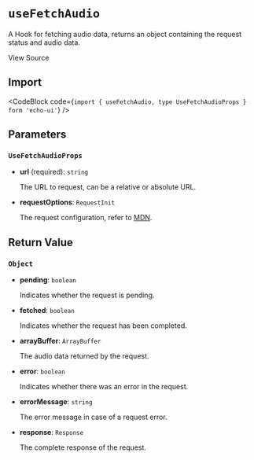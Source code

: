 
# `useFetchAudio`

A Hook for fetching audio data, returns an object containing the request status and audio data.

<Link
  href="https://github.com/codeacme17/echo-ui/blob/main/packages/hooks/useFetchAudio.ts"
  target="_blank"
  size="sm"
  className="flex items-center"
>
  <Github className="w-4 h-4" />
  <span className="ml-2">View Source</span>
</Link>

## Import

<CodeBlock code={`import { useFetchAudio, type UseFetchAudioProps } form 'echo-ui'`} />

## Parameters

### `UseFetchAudioProps`

- **url** (required): `string`

  The URL to request, can be a relative or absolute URL.

- **requestOptions**: `RequestInit`

  The request configuration, refer to [MDN](https://developer.mozilla.org/en-US/docs/Web/API/fetch#options).

## Return Value

### `Object`

- **pending**: `boolean`

  Indicates whether the request is pending.

- **fetched**: `boolean`

  Indicates whether the request has been completed.

- **arrayBuffer**: `ArrayBuffer`

  The audio data returned by the request.

- **error**: `boolean`

  Indicates whether there was an error in the request.

- **errorMessage**: `string`

  The error message in case of a request error.

- **response**: `Response`

  The complete response of the request.
